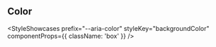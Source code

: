 
## Color

<StyleShowcases
  prefix="--aria-color"
  styleKey="backgroundColor"
  componentProps={{ className: 'box' }}
/>
